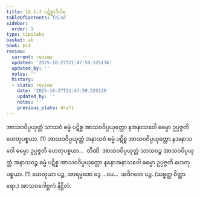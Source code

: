 ```yaml
---
title: 18.1–7 ပဋိစ္စာဒိဝါရ
tableOfContents: false
sidebar:
  order: 1
type: tipitaka
basket: ab
book: p14
review:
  current: review
  updated: '2025-10-27T21:47:59.525136'
  updated_by: ''
  notes: ''
  history:
  - state: review
    date: '2025-10-27T21:47:59.525136'
    updated_by: ''
    notes: ''
    previous_state: draft
---
```



<ReviewStatus review={frontmatter.review} showDetails={true} />

<HypothesisAnnotation frontmatter={frontmatter} />

<DynamicBreadcrumb />

<Division number="21" book="p14" e="ch" v="40" p="205">

<Paragraph number="72" book="p14">
အာသဝဝိပ္ပယုတ္တံ သာသဝံ ဓမ္မံ ပဋိစ္စ အာသဝဝိပ္ပယုတ္တော နအနာသဝေါ ဓမ္မော ဥပ္ပဇ္ဇတိ ဟေတုပစ္စယာ. (1)
</Paragraph>

<Paragraph number="73" book="p14">
အာသဝဝိပ္ပယုတ္တံ အနာသဝံ ဓမ္မံ ပဋိစ္စ အာသဝဝိပ္ပယုတ္တော နအနာသဝေါ ဓမ္မော ဥပ္ပဇ္ဇတိ ဟေတုပစ္စယာ…  တီဏိ.
</Paragraph>

<Paragraph number="74" book="p14">
အာသဝဝိပ္ပယုတ္တံ သာသဝဉ္စ အာသဝဝိပ္ပယုတ္တံ အနာသဝဉ္စ ဓမ္မံ ပဋိစ္စ အာသဝဝိပ္ပယုတ္တော နနောအနာသဝေါ ဓမ္မော ဥပ္ပဇ္ဇတိ ဟေတုပစ္စယာ. (1)
</Paragraph>

<Paragraph number="75" book="p14">
ဟေတုယာ ပဉ္စ, အာရမ္မဏေ ဒွေ …ပေ…  အဝိဂတေ ပဉ္စ. (သဗ္ဗတ္ထ ဝိတ္ထာရော.)

</Paragraph>
</Division>

<Paragraph number="76" type="center" book="p14">
အာသဝဂေါစ္ဆကံ နိဋ္ဌိတံ.
</Paragraph>
